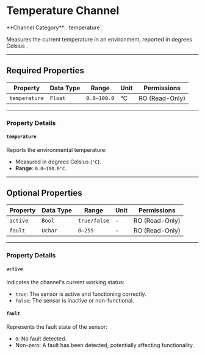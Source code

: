 
# Temperature Channel

<Callout type="info">
	**Channel Category**: `temperature`
</Callout>

Measures the current temperature in an environment, reported in degrees Celsius .

---

## Required Properties

| **Property**   | **Data Type** | **Range**   | **Unit** | **Permissions** |
|----------------|---------------|-------------|----------|-----------------|
| `temperature`  | `Float`       | `0.0–100.0` | °C       | RO (Read-Only)  |

---

### Property Details

#### `temperature`

Reports the environmental temperature:

- Measured in degrees Celsius (`°C`).
- **Range**: `0.0–100.0°C`.

---

## Optional Properties

| **Property**   | **Data Type** | **Range**       | **Unit** | **Permissions** |
|----------------|---------------|-----------------|----------|-----------------|
| `active`       | `Bool`        | `true/false`    | -        | RO (Read-Only)  |
| `fault`        | `Uchar`       | `0–255`         | -        | RO (Read-Only)  |

---

### Property Details

#### `active`

Indicates the channel's current working status:

- `true`: The sensor is active and functioning correctly.
- `false`: The sensor is inactive or non-functional.

#### `fault`

Represents the fault state of the sensor:

- `0`: No fault detected.
- Non-zero: A fault has been detected, potentially affecting functionality.

